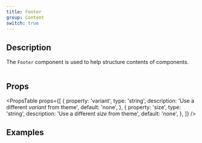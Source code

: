 ```yaml
---
title: Footer
group: Content
switch: true
---
```


## Description

The `Footer` component is used to help structure contents of components.

```tsx preview file=components/Footer/footer.demo.tsx

```

## Props

<PropsTable
  props={[
    {
      property: 'variant',
      type: 'string',
      description: 'Use a different _variant_ from theme',
      default: 'none',
    },
    {
      property: 'size',
      type: 'string',
      description: 'Use a different _size_ from theme',
      default: 'none',
    },
  ]}
/>

## Examples

```tsx preview file=components/Footer/footer.demo.tsx

```
